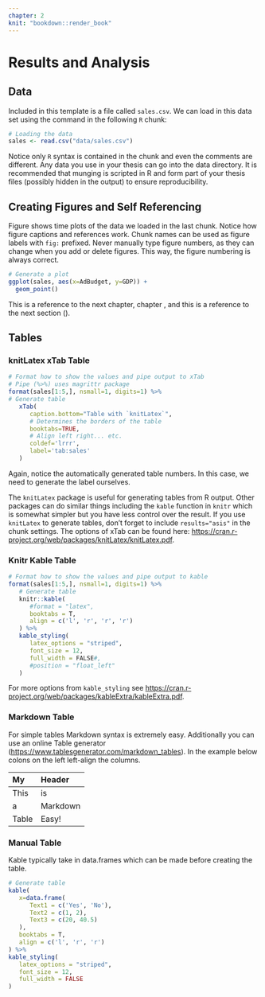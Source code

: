 ```yaml
---
chapter: 2
knit: "bookdown::render_book"
---
```


# Results and Analysis {#ch:randd}

## Data

Included in this template is a file called `sales.csv`.  We can load in this data set using the command in the following `R` chunk:

<!-- Setting echo to True means the code will be included in the document -->
```r
# Loading the data
sales <- read.csv("data/sales.csv")
```

Notice only `R` syntax is contained in the chunk and even the comments are different. Any data you use in your thesis can go into the data directory. It is recommended that munging is scripted in R and form part of your thesis files (possibly hidden in the output) to ensure reproducibility.

## Creating Figures and Self Referencing

Figure \ref{fig:plot1} shows time plots of the data we loaded in the last chunk. Notice how figure captions and references work. Chunk names can be used as figure labels with `fig:` prefixed. Never manually type figure numbers, as they can change when you add or delete figures. This way, the figure numbering is always correct.

```r
# Generate a plot
ggplot(sales, aes(x=AdBudget, y=GDP)) +
  geom_point()
```

This is a reference to the next chapter, chapter \ref{ch:randd}, and this is a reference to the next section (\ref{sec:tabs}).

## Tables {#sec:tabs}

### knitLatex xTab Table

```r
# Format how to show the values and pipe output to xTab
# Pipe (%>%) uses magrittr package
format(sales[1:5,], nsmall=1, digits=1) %>%
# Generate table
   xTab(
      caption.bottom="Table with `knitLatex`",
      # Determines the borders of the table
      booktabs=TRUE, 
      # Align left right... etc.
      coldef='lrrr',
      label='tab:sales'
   )
```

Again, notice the automatically generated table numbers. In this case, we need to generate the label ourselves. 

The `knitLatex` package is useful for generating tables from R output. Other packages can do similar things including the `kable` function in `knitr` which is somewhat simpler but you have less control over the result. If you use `knitLatex` to generate tables, don't forget to include `results="asis"` in the chunk settings. The options of xTab can be found here: <https://cran.r-project.org/web/packages/knitLatex/knitLatex.pdf>.

### Knitr Kable Table

```r
# Format how to show the values and pipe output to kable
format(sales[1:5,], nsmall=1, digits=1) %>%
   # Generate table
   knitr::kable(
      #format = "latex", 
      booktabs = T, 
      align = c('l', 'r', 'r', 'r')
   ) %>%
   kable_styling(
      latex_options = "striped", 
      font_size = 12, 
      full_width = FALSE#,
      #position = "float_left"
   )
```

For more options from `kable_styling` see <https://cran.r-project.org/web/packages/kableExtra/kableExtra.pdf>.

### Markdown Table

For simple tables Markdown syntax is extremely easy. Additionally you can use an online Table generator (<https://www.tablesgenerator.com/markdown_tables>). In the example below colons on the left left-align the columns.

|  My    | Header   |
| :----- | :------- | 
| This   | is       | 
| a      | Markdown | 
| Table  | Easy!    | 


### Manual Table

Kable typically take in data.frames which can be made before creating the table.

```r
# Generate table
kable(
   x=data.frame(
      Text1 = c('Yes', 'No'),
      Text2 = c(1, 2),
      Text3 = c(20, 40.5)
   ),
   booktabs = T, 
   align = c('l', 'r', 'r')
) %>%
kable_styling(
   latex_options = "striped", 
   font_size = 12, 
   full_width = FALSE
)
```

\textbf{Have fun!}
